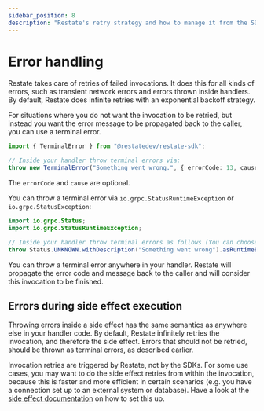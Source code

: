 ```yaml
---
sidebar_position: 8
description: "Restate's retry strategy and how to manage it from the SDK."
---
```



# Error handling

Restate takes care of retries of failed invocations. 
It does this for all kinds of errors, such as transient network errors and errors thrown inside handlers. 
By default, Restate does infinite retries with an exponential backoff strategy.

For situations where you do not want the invocation to be retried, but instead you want the error message
to be propagated back to the caller, you can use a terminal error.

<Tabs groupId="sdk">
<TabItem value="ts" label="Typescript">

```typescript
import { TerminalError } from "@restatedev/restate-sdk";

// Inside your handler throw terminal errors via:
throw new TerminalError("Something went wrong.", { errorCode: 13, cause: "Something caused this." })
```

The `errorCode` and `cause` are optional. 

</TabItem>
<TabItem value="java" label="Java">

You can throw a terminal error via `io.grpc.StatusRuntimeException` or `io.grpc.StatusException`:

```java
import io.grpc.Status;
import io.grpc.StatusRuntimeException;

// Inside your handler throw terminal errors as follows (You can choose any status you want here):
throw Status.UNKNOWN.withDescription("Something went wrong").asRuntimeException();
```

</TabItem>
</Tabs>

You can throw a terminal error anywhere in your handler.
Restate will propagate the error code and message back to the caller and will consider this invocation to be finished. 

## Errors during side effect execution

Throwing errors inside a side effect has the same semantics as anywhere else in your handler code. 
By default, Restate infinitely retries the invocation, and therefore the side effect.
Errors that should not be retried, should be thrown as terminal errors, as described earlier. 

Invocation retries are triggered by Restate, not by the SDKs. 
For some use cases, you may want to do the side effect retries from within the invocation, 
because this is faster and more efficient in certain scenarios (e.g. you have a connection set up to an external system or database).
Have a look at the [side effect documentation](https://docs.restate.dev/services/sdk/side-effects#retrying-on-failure) 
on how to set this up. 